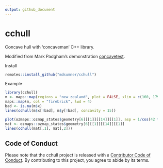 ```yaml
---
output: github_document
---
```


<!-- README.md is generated from README.Rmd. Please edit that file -->


# cchull

Concave hull with 'concaveman' C++ library. 

Modified from Mark Padgham's demonstration [concavetest](https://github.com/mpadge/concavetest). 

Install

```R
remotes::install_github("mdsumner/cchull")
```

Example

```r
library(cchull)
m <- maps::map(regions = "new zealand", plot = FALSE, xlim = c(160, 179), ylim = c(-50, -40))
maps::map(m, col = "firebrick", lwd = 4)
bad <- is.na(m$x)
lines(cchull(m$x[!bad], m$y[!bad], concavity = 15))

plot(ozmaps::ozmap_states$geometry[6][[1]][[14]][[1]], asp = 1/cos(42 * pi/180), xlab = "", ylab = "")
mat <- ozmaps::ozmap_states$geometry[6][[1]][[14]][[1]]
lines(cchull(mat[,1], mat[,2]))
```

## Code of Conduct
  
Please note that the cchull project is released with a [Contributor Code of Conduct](https://contributor-covenant.org/version/2/1/CODE_OF_CONDUCT.html). By contributing to this project, you agree to abide by its terms.
